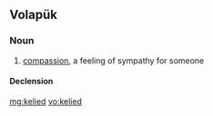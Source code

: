 ==Volapük==

===Noun===
{{vo-noun|-}}

# [[compassion]], a feeling of sympathy for someone

====Declension====
{{vo-decl-noun-np}}

[[mg:kelied]]
[[vo:kelied]]